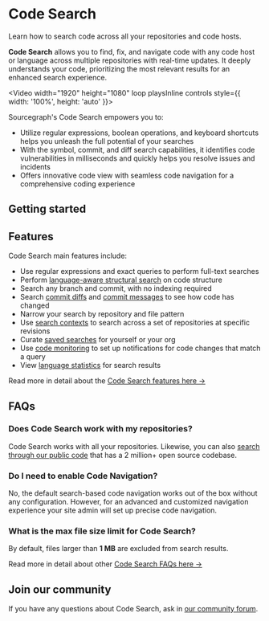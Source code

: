 # Code Search

<p className="subtitle">Learn how to search code across all your repositories and code hosts.</p>

**Code Search** allows you to find, fix, and navigate code with any code host or language across multiple repositories with real-time updates. It deeply understands your code, prioritizing the most relevant results for an enhanced search experience.

<Video width="1920" height="1080" loop playsInline controls style={{ width: '100%', height: 'auto' }}>
  <source src="https://storage.googleapis.com/sourcegraph-assets/Docs/Media/Sourcegraph%20Code%20Search.webm" type="video/webm"/>
</Video>

Sourcegraph's Code Search empowers you to:

- Utilize regular expressions, boolean operations, and keyboard shortcuts helps you unleash the full potential of your searches
- With the symbol, commit, and diff search capabilities, it identifies code vulnerabilities in milliseconds and quickly helps you resolve issues and incidents
- Offers innovative code view with seamless code navigation for a comprehensive coding experience

## Getting started

<LinkCards>

  <LinkCard href="https://sourcegraph.com/contact/request-info?form_submission_source=pricing-enterprise" imgSrc="https://sourcegraph.com/.assets/img/sourcegraph-mark.svg" imgAlt="Sourcegraph" title="Get single-tenant instance managed by Sourcegraph." description="Sign up and get a 30 day free trial for your team." />

</LinkCards>

<QuickLinks>

<QuickLink title="Search Query Syntax" icon='lightbulb' href="/code-search/queries" description="Learn about the search pattern syntax and filters available for Code Search." />

<QuickLink title="Search Types" icon='presets' href="/code-search/types/exhaustive" description="Learn about the different search types that you can perform with Code Search." />

<QuickLink title="Working with Search" icon='installation' href="/code-search/working/saved_searches" description="Learn about performing advanced search queries and use search filters to narrow your search results." />

<QuickLink title="Search Examples" icon='theming' href="/code-search/examples" description="Learn about some common search use cases and examples." />

</QuickLinks>

## Features

Code Search main features include:

- Use regular expressions and exact queries to perform full-text searches
- Perform [language-aware structural search](/code-search/features#language-aware-structural-code-search) on code structure
- Search any branch and commit, with no indexing required
- Search [commit diffs](/code-search/features#commit-diff-search) and [commit messages](/code-search/features#commit-message-search) to see how code has changed
- Narrow your search by repository and file pattern
- Use [search contexts](/code-search/features#search-contexts) to search across a set of repositories at specific revisions
- Curate [saved searches](/code-search/features#saved-searches) for yourself or your org
- Use [code monitoring](/code_monitoring/) to set up notifications for code changes that match a query
- View [language statistics](/code-search/features#statistics) for search results

<Callout type="note"> Read more in detail about the [Code Search features here →](/code-search/features)</Callout>

## FAQs

### Does Code Search work with my repositories?

Code Search works with all your repositories. Likewise, you can also [search through our public code](https://sourcegraph.com/search) that has a 2 million+ open source codebase.

### Do I need to enable Code Navigation?

No, the default search-based code navigation works out of the box without any configuration. However, for an advanced and customized navigation experience your site admin will set up precise code navigation.

### What is the max file size limit for Code Search?

By default, files larger than **1 MB** are excluded from search results.

<Callout type="note"> Read more in detail about other [Code Search FAQs here →](/code-search/faq)</Callout>

## Join our community

If you have any questions about Code Search, ask in [our community forum](https://community.sourcegraph.com).
